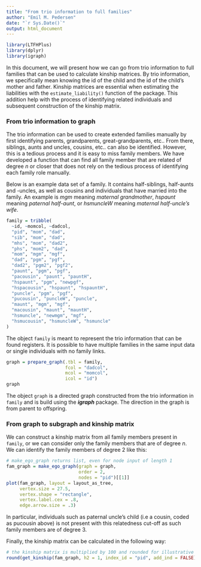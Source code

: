```yaml
---
title: "From trio information to full families"
author: "Emil M. Pedersen"
date: "`r Sys.Date()`"
output: html_document
---
```


```r
library(LTFHPlus)
library(dplyr)
library(igraph)
```


   In this document, we will present how we can go from trio information to full families that can be used to calculate kinship matrices. By trio information, we specifically mean knowing the id of the child and the id of the child's mother and father. Kinship matrices are essential when estimating the liabilities with the `estimate_liability()` function of the package. This addition help with the process of identifying related individuals and subsequent construction of the kinship matrix.

### From trio information to graph
   The trio information can be used to create extended families manually by first identifying parents, grandparents, great-grandparents, etc.. From there, siblings, aunts and uncles, cousins, etc.. can also be identified. However, this is a tedious process and it is easy to miss family members.
   We have developed a function that can find all family member that are related of degree $n$ or closer that does not rely on the tedious process of identifying each family role manually.


Below is an example data set of a family. It contains half-siblings, half-aunts and -uncles, as well as cousins and individuals that have married into the family. An example is *mgm* meaning *maternal grandmother*, *hspaunt* meaning *paternal half-aunt*, or *hsmuncleW* meaning *maternal half-uncle's wife*.

```r
family = tribble(
  ~id, ~momcol, ~dadcol,
  "pid", "mom", "dad",
  "sib", "mom", "dad",
  "mhs", "mom", "dad2",
  "phs", "mom2", "dad",
  "mom", "mgm", "mgf",
  "dad", "pgm", "pgf",
  "dad2", "pgm2", "pgf2",
  "paunt", "pgm", "pgf",
  "pacousin", "paunt", "pauntH",
  "hspaunt", "pgm", "newpgf",
  "hspacousin", "hspaunt", "hspauntH",
  "puncle", "pgm", "pgf",
  "pucousin", "puncleW", "puncle",
  "maunt", "mgm", "mgf",
  "macousin", "maunt", "mauntH",
  "hsmuncle", "newmgm", "mgf",
  "hsmucousin", "hsmuncleW", "hsmuncle"
)
```

The object `family` is meant to represent the trio information that can be found registers. It is possible to have multiple families in the same input data or single individuals with no family links.


```r
graph = prepare_graph(.tbl = family,
                      fcol = "dadcol",
                      mcol = "momcol",
                      icol = "id")
graph
```

The object `graph` is a directed graph constructed from the trio information in `family` and is build using the ***igraph*** package. The direction in the graph is from parent to offspring. 

### From graph to subgraph and kinship matrix

We can construct a kinship matrix from all family members present in `family`, or we can consider only the family members that are of degree $n$. We can identify the family members of degree $2$ like this:

```r
# make_ego_graph returns list, even for node input of length 1
fam_graph = make_ego_graph(graph = graph, 
                           order = 2,
                           nodes = "pid")[[1]]
plot(fam_graph, layout = layout_as_tree,
     vertex.size = 27.5,
     vertex.shape = "rectangle",
     vertex.label.cex = .8,
     edge.arrow.size = .3)
```

  In particular, individuals such as paternal uncle's child (i.e a cousin, coded as pucousin above) is not present with this relatedness cut-off as such family members are of degree $3$. 

Finally, the kinship matrix can be calculated in the following way:
```r
# the kinship matrix is multiplied by 100 and rounded for illustrative purposes!
round(get_kinship(fam_graph, h2 = 1, index_id = "pid", add_ind = FALSE) * 100, 2)
```

